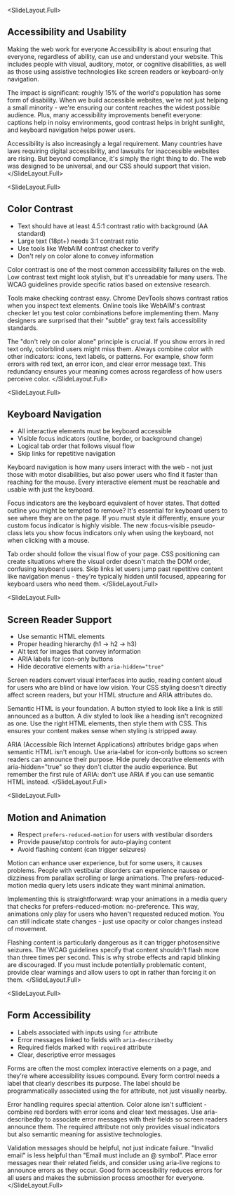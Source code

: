 
<SlideLayout.Full>
## Accessibility and Usability

Making the web work for everyone
<Notes>
Accessibility is about ensuring that everyone, regardless of ability, can use and understand your website. This includes people with visual, auditory, motor, or cognitive disabilities, as well as those using assistive technologies like screen readers or keyboard-only navigation.

The impact is significant: roughly 15% of the world's population has some form of disability. When we build accessible websites, we're not just helping a small minority - we're ensuring our content reaches the widest possible audience. Plus, many accessibility improvements benefit everyone: captions help in noisy environments, good contrast helps in bright sunlight, and keyboard navigation helps power users.

Accessibility is also increasingly a legal requirement. Many countries have laws requiring digital accessibility, and lawsuits for inaccessible websites are rising. But beyond compliance, it's simply the right thing to do. The web was designed to be universal, and our CSS should support that vision.
</Notes>
</SlideLayout.Full>

<SlideLayout.Full>
## Color Contrast

- Text should have at least 4.5:1 contrast ratio with background (AA standard)
- Large text (18pt+) needs 3:1 contrast ratio
- Use tools like WebAIM contrast checker to verify
- Don't rely on color alone to convey information
<Notes>
Color contrast is one of the most common accessibility failures on the web. Low contrast text might look stylish, but it's unreadable for many users. The WCAG guidelines provide specific ratios based on extensive research.

Tools make checking contrast easy. Chrome DevTools shows contrast ratios when you inspect text elements. Online tools like WebAIM's contrast checker let you test color combinations before implementing them. Many designers are surprised that their "subtle" gray text fails accessibility standards.

The "don't rely on color alone" principle is crucial. If you show errors in red text only, colorblind users might miss them. Always combine color with other indicators: icons, text labels, or patterns. For example, show form errors with red text, an error icon, and clear error message text. This redundancy ensures your meaning comes across regardless of how users perceive color.
</Notes>
</SlideLayout.Full>

<SlideLayout.Full>
## Keyboard Navigation

- All interactive elements must be keyboard accessible
- Visible focus indicators (outline, border, or background change)
- Logical tab order that follows visual flow
- Skip links for repetitive navigation
<Notes>
Keyboard navigation is how many users interact with the web - not just those with motor disabilities, but also power users who find it faster than reaching for the mouse. Every interactive element must be reachable and usable with just the keyboard.

Focus indicators are the keyboard equivalent of hover states. That dotted outline you might be tempted to remove? It's essential for keyboard users to see where they are on the page. If you must style it differently, ensure your custom focus indicator is highly visible. The new :focus-visible pseudo-class lets you show focus indicators only when using the keyboard, not when clicking with a mouse.

Tab order should follow the visual flow of your page. CSS positioning can create situations where the visual order doesn't match the DOM order, confusing keyboard users. Skip links let users jump past repetitive content like navigation menus - they're typically hidden until focused, appearing for keyboard users who need them.
</Notes>
</SlideLayout.Full>

<SlideLayout.Full>
## Screen Reader Support

- Use semantic HTML elements
- Proper heading hierarchy (h1 → h2 → h3)
- Alt text for images that convey information
- ARIA labels for icon-only buttons
- Hide decorative elements with `aria-hidden="true"`
<Notes>
Screen readers convert visual interfaces into audio, reading content aloud for users who are blind or have low vision. Your CSS styling doesn't directly affect screen readers, but your HTML structure and ARIA attributes do.

Semantic HTML is your foundation. A button styled to look like a link is still announced as a button. A div styled to look like a heading isn't recognized as one. Use the right HTML elements, then style them with CSS. This ensures your content makes sense when styling is stripped away.

ARIA (Accessible Rich Internet Applications) attributes bridge gaps when semantic HTML isn't enough. Use aria-label for icon-only buttons so screen readers can announce their purpose. Hide purely decorative elements with aria-hidden="true" so they don't clutter the audio experience. But remember the first rule of ARIA: don't use ARIA if you can use semantic HTML instead.
</Notes>
</SlideLayout.Full>

<SlideLayout.Full>
## Motion and Animation

- Respect `prefers-reduced-motion` for users with vestibular disorders
- Provide pause/stop controls for auto-playing content
- Avoid flashing content (can trigger seizures)
<Notes>
Motion can enhance user experience, but for some users, it causes problems. People with vestibular disorders can experience nausea or dizziness from parallax scrolling or large animations. The prefers-reduced-motion media query lets users indicate they want minimal animation.

Implementing this is straightforward: wrap your animations in a media query that checks for prefers-reduced-motion: no-preference. This way, animations only play for users who haven't requested reduced motion. You can still indicate state changes - just use opacity or color changes instead of movement.

Flashing content is particularly dangerous as it can trigger photosensitive seizures. The WCAG guidelines specify that content shouldn't flash more than three times per second. This is why strobe effects and rapid blinking are discouraged. If you must include potentially problematic content, provide clear warnings and allow users to opt in rather than forcing it on them.
</Notes>
</SlideLayout.Full>

<SlideLayout.Full>
## Form Accessibility

- Labels associated with inputs using `for` attribute
- Error messages linked to fields with `aria-describedby`
- Required fields marked with `required` attribute
- Clear, descriptive error messages
<Notes>
Forms are often the most complex interactive elements on a page, and they're where accessibility issues compound. Every form control needs a label that clearly describes its purpose. The label should be programmatically associated using the for attribute, not just visually nearby.

Error handling requires special attention. Color alone isn't sufficient - combine red borders with error icons and clear text messages. Use aria-describedby to associate error messages with their fields so screen readers announce them. The required attribute not only provides visual indicators but also semantic meaning for assistive technologies.

Validation messages should be helpful, not just indicate failure. "Invalid email" is less helpful than "Email must include an @ symbol". Place error messages near their related fields, and consider using aria-live regions to announce errors as they occur. Good form accessibility reduces errors for all users and makes the submission process smoother for everyone.
</Notes>
</SlideLayout.Full>